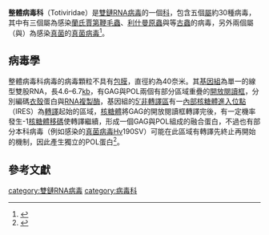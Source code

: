 {{Virusbox
| taxon = Totiviridae
| subdivision_ranks  = 屬
| subdivision =
*{{le|梨形鞭毛蟲病毒屬|Giardiavirus}} ''Giardiavirus''
*{{le|利什曼原蟲病毒屬|Leishmaniavirus}} ''Leishmaniavirus''
*{{le|毛滴蟲病毒屬|Trichomonasvirus}} ''Trichomonasvirus''
*{{le|整體病毒屬|Totivirus}} ''Totivirus''
*{{le|維多利亞病毒屬|Victorivirus}} ''Victorivirus''
}}

'''整體病毒科'''（Totiviridae）是[[雙鏈RNA病毒|雙鏈RNA病毒]]的一個[[科_(生物)|科]]，包含五個[[屬|屬]]約30種病毒，其中有三個屬為感染[[蘭氏賈第鞭毛蟲|蘭氏賈第鞭毛蟲]]、[[利什曼原蟲|利什曼原蟲]]與{{le|陰道毛滴蟲|Trichomonas vaginalis}}等[[古蟲界|古蟲]]的病毒，另外兩個屬（{{le|整體病毒屬|Totivirus}}與{{le|維多利亞病毒屬|Victorivirus}}）為感染[[真菌|真菌]]的[[真菌病毒|真菌病毒]]<ref name=ICTV>{{cite web|last1=ICTV|title=Virus Taxonomy: 2014 Release|url=http://ictvonline.org/virusTaxonomy.asp|accessdate=15 June 2015|archive-date=2015-07-10|archive-url=https://web.archive.org/web/20150710030353/http://ictvonline.org/virusTaxonomy.asp|dead-url=no}}</ref>。

==病毒學==
整體病毒科病毒的病毒顆粒不具有[[病毒包膜|包膜]]，直徑約為40奈米。其[[基因組|基因組]]為單一的線型雙股RNA，長4.6–6.7[[鹼基對|kb]]，有GAG與POL兩個有部分區域重疊的[[開放閱讀框|開放閱讀框]]，分別編碼[[衣殼|衣殼]]蛋白與[[RNA複製酶|RNA複製酶]]，基因組的[[5′非轉譯區|5′非轉譯區]]有一[[內部核糖體進入位點|內部核糖體進入位點]]（IRES）為[[轉譯|轉譯]]起始的區域，[[核糖體|核糖體]]將GAG的開放閱讀框轉譯完後，有一定機率發生-1[[核糖體移碼|核糖體移碼]]使轉譯繼續，形成一個GAG與POL組成的融合蛋白，不過也有部分本科病毒（例如感染{{le|维多利亚长蠕孢|Cochliobolus victoriae}}的[[真菌病毒|真菌病毒]]Hv190SV）可能在此區域有轉譯先終止再開始的機制，因此產生獨立的POL蛋白<ref>{{cite web|url=https://viralzone.expasy.org/161?outline=all_by_species|title=Totiviridae|publisher=ViralZone|access-date=2020-07-04|archive-date=2021-02-07|archive-url=https://web.archive.org/web/20210207035614/https://viralzone.expasy.org/161?outline=all_by_species|dead-url=no}}</ref>。

==參考文獻==
{{Reflist}}
{{Taxonbar|from=Q1950725}}

[[category:雙鏈RNA病毒|category:雙鏈RNA病毒]]
[[category:病毒科|category:病毒科]]